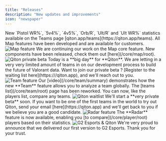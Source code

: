 ```yaml
---
title: "Releases"
description: "New updates and improvements"
icon: "newspaper"
---
```


<Update label="v0.16.0" description="September 1, 2025">
    New `Pistol WR%`, `5v4%`, `4v5%`, `Orb/R`, `Ult/R` and `Ult WR%` statistics available on the Teams page
    [qiton.app/teams](https://qiton.app/teams).
</Update>

<Update label="v0.15.0" description="July 31, 2025">
    All Map features have been developed and are available for customers.
</Update>

<Update label="v0.13.1" description="July 20, 2025">
    <Frame>
        <img
            src="./images/releases/map.jpg"
            alt="Map feature"
        />
    </Frame>
    We are continuing our work on the Map core feature.
    New components have been released, check them out [here](/core/map/root).
</Update>

<Update label="PRIVATE BETA" description="June 17, 2025">
    <Frame>
        <img
            src="./images/releases/beta.png"
            alt="Qiton private beta"
        />
    </Frame>
    Today is a **big day** for **Qiton**.
    We are letting in a very very limited amount of teams in on our development process to build the future of Valorant
    data.
    Want to join our private beta ? [Register to the waiting list here](https:///qiton.app), and we'll reach out to you.
</Update>

<Update label="v0.12.0" description="June 10, 2025">
    <Frame>
        <img
            src="./images/releases/team.jpg"
            alt="Team feature"
        />
    </Frame>
    Our [video](/core/team/summary) demonstrates how the new **Team** feature allows you to analyze a team globally.
</Update>

<Update label="v0.10.4" description="May 27, 2025">
    The [teams list](/core/team/root) page has been reworked.
    You can now, like the players list, compare any teams.
</Update>

<Update label="v0.10.0" description="May 22, 2025">
    <Frame>
        <img
            src="./images/releases/waitlist.png"
            alt="Qiton waitlist"
        />
    </Frame>
    We'll start a **very private beta** soon.
    If you want to be one of the first teams in the world to try out Qiton, send your email [here](https://qiton.app)
    and we'll get back to you if we believe you are a good candidate.
</Update>

<Update label="v0.9.0" description="May 13, 2025">
    <Frame>
        <img
            src="./images/releases/radar.png"
            alt="Radar feature"
        />
    </Frame>
    The **Radar** feature is now available, enabling you [to compare](/core/player/root) players based on their
    statistics.
</Update>

<Update label="v0.5.5" description="March 4, 2025">
    <Frame>
        <img
            src="./images/releases/g2_qiton.jpg"
            alt="G2 Esports & Qiton"
        />
    </Frame>
    We're very proud to announce that we delivered our first version to G2 Esports. Thank you for your trust.
</Update>
